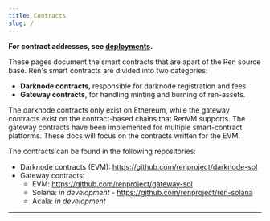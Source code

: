 ```yaml
---
title: Contracts
slug: /
---
```



<DocTag type={DocType.Explanation} />

**For contract addresses, see [deployments](deployments).**

These pages document the smart contracts that are apart of the Ren source base.
Ren's smart contracts are divided into two categories:

- **Darknode contracts**, responsible for darknode registration and fees
- **Gateway contracts**, for handling minting and burning of ren-assets.

The darknode contracts only exist on Ethereum, while the gateway contracts exist on the contract-based chains that RenVM supports.
The gateway contracts have been implemented for multiple smart-contract platforms. These docs will focus on the contracts written for the EVM.

The contracts can be found in the following repositories:

- Darknode contracts (EVM): <https://github.com/renproject/darknode-sol>
- Gateway contracts:
  - EVM: <https://github.com/renproject/gateway-sol>
  - Solana: _in development_ - <https://github.com/renproject/ren-solana>
  - Acala: _in development_

<hr />
